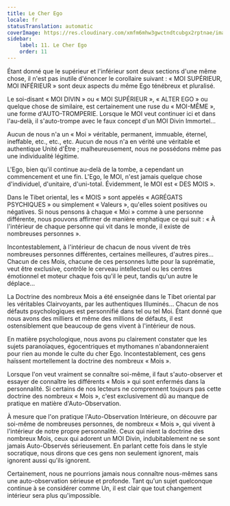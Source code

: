 ```yaml
---
title: Le Cher Ego
locale: fr
statusTranslation: automatic
coverImage: https://res.cloudinary.com/xmfm6mhw3gwctndtcubgx2rptnae/image/upload/v1740468922/small_cover_tratado_de_psicologia_revolucionaria_a4c0dca4e0.webp
sidebar:
    label: 11. Le Cher Ego
    order: 11
---
```

Étant donné que le supérieur et l'inférieur sont deux sections d'une même chose, il n'est pas inutile d'énoncer le corollaire suivant : « MOI SUPÉRIEUR, MOI INFÉRIEUR » sont deux aspects du même Ego ténébreux et pluralisé.

Le soi-disant « MOI DIVIN » ou « MOI SUPÉRIEUR », « ALTER EGO » ou quelque chose de similaire, est certainement une ruse du « MOI-MÊME », une forme d'AUTO-TROMPERIE. Lorsque le MOI veut continuer ici et dans l'au-delà, il s'auto-trompe avec le faux concept d'un MOI Divin Immortel...

Aucun de nous n'a un « Moi » véritable, permanent, immuable, éternel, ineffable, etc., etc., etc. Aucun de nous n'a en vérité une véritable et authentique Unité d'Être ; malheureusement, nous ne possédons même pas une individualité légitime.

L'Ego, bien qu'il continue au-delà de la tombe, a cependant un commencement et une fin. L'Ego, le MOI, n'est jamais quelque chose d'individuel, d'unitaire, d'uni-total. Évidemment, le MOI est « DES MOIS ».

Dans le Tibet oriental, les « MOIS » sont appelés « AGRÉGATS PSYCHIQUES » ou simplement « Valeurs », qu'elles soient positives ou négatives. Si nous pensons à chaque « Moi » comme à une personne différente, nous pouvons affirmer de manière emphatique ce qui suit : « À l'intérieur de chaque personne qui vit dans le monde, il existe de nombreuses personnes ».

Incontestablement, à l'intérieur de chacun de nous vivent de très nombreuses personnes différentes, certaines meilleures, d'autres pires... Chacun de ces Mois, chacune de ces personnes lutte pour la suprématie, veut être exclusive, contrôle le cerveau intellectuel ou les centres émotionnel et moteur chaque fois qu'il le peut, tandis qu'un autre le déplace...

La Doctrine des nombreux Mois a été enseignée dans le Tibet oriental par les véritables Clairvoyants, par les authentiques Illuminés... Chacun de nos défauts psychologiques est personnifié dans tel ou tel Moi. Étant donné que nous avons des milliers et même des millions de défauts, il est ostensiblement que beaucoup de gens vivent à l'intérieur de nous.

En matière psychologique, nous avons pu clairement constater que les sujets paranoïaques, égocentriques et mythomanes n'abandonneraient pour rien au monde le culte du cher Ego. Incontestablement, ces gens haïssent mortellement la doctrine des nombreux « Mois ».

Lorsque l'on veut vraiment se connaître soi-même, il faut s'auto-observer et essayer de connaître les différents « Mois » qui sont enfermés dans la personnalité. Si certains de nos lecteurs ne comprennent toujours pas cette doctrine des nombreux « Mois », c'est exclusivement dû au manque de pratique en matière d'Auto-Observation.

À mesure que l'on pratique l'Auto-Observation Intérieure, on découvre par soi-même de nombreuses personnes, de nombreux « Mois », qui vivent à l'intérieur de notre propre personnalité. Ceux qui nient la doctrine des nombreux Mois, ceux qui adorent un MOI Divin, indubitablement ne se sont jamais Auto-Observés sérieusement. En parlant cette fois dans le style socratique, nous dirons que ces gens non seulement ignorent, mais ignorent aussi qu'ils ignorent.

Certainement, nous ne pourrions jamais nous connaître nous-mêmes sans une auto-observation sérieuse et profonde. Tant qu'un sujet quelconque continue à se considérer comme Un, il est clair que tout changement intérieur sera plus qu'impossible.

